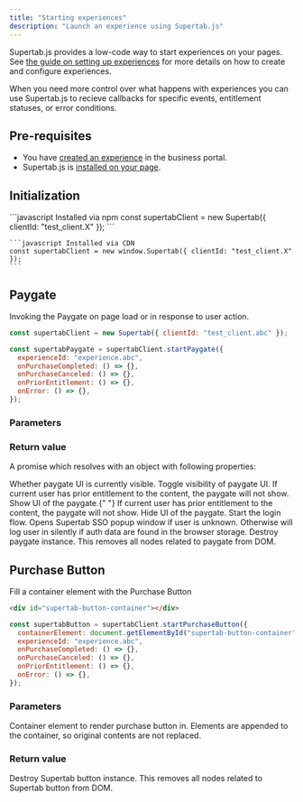 ```yaml
---
title: "Starting experiences"
description: "Launch an experience using Supertab.js"
---
```



Supertab.js provides a low-code way to start experiences on your pages.
See [the guide on setting up experiences](/supertab-experiences/experiences)
for more details on how to create and configure experiences.

When you need more control over what happens with experiences you can use Supertab.js to recieve callbacks
for specific events, entitlement statuses, or error conditions.

## Pre-requisites

- You have <a href="/supertab-experiences/experiences">created an experience</a> in the business portal.
- Supertab.js is <a href="/supertab-js/installation">installed on your page</a>.

## Initialization

<CodeGroup>
    ```javascript Installed via npm
    const supertabClient = new Supertab({ clientId: "test_client.X" });
    ```

    ```javascript Installed via CDN
    const supertabClient = new window.Supertab({ clientId: "test_client.X" });
    ```
</CodeGroup>

## Paygate

Invoking the Paygate on page load or in response to user action.

```javascript
const supertabClient = new Supertab({ clientId: "test_client.abc" });

const supertabPaygate = supertabClient.startPaygate({
  experienceId: "experience.abc",
  onPurchaseCompleted: () => {},
  onPurchaseCanceled: () => {},
  onPriorEntitlement: () => {},
  onError: () => {},
});
```


### Parameters

<ExperiencesConfigParameters />

### Return value

A promise which resolves with an object with following properties:

<ResponseField name="isShowing" type="boolean">
    Whether paygate UI is currently visible.
</ResponseField>

<ResponseField name="toggle" type="function">
    Toggle visibility of paygate UI.
    <Info>
        If current user has prior entitlement to the content, the paygate will not
        show.
    </Info>
</ResponseField>

<ResponseField name="show" type="function">
    Show UI of the paygate.{" "}
    <Info>
        If current user has prior entitlement to the content, the paygate will not
        show.
    </Info>
</ResponseField>

<ResponseField name="hide" type="function">
    Hide UI of the paygate.
</ResponseField>

<ResponseField name="logIn" type="function">
    Start the login flow. Opens Supertab SSO popup window if user is unknown.
    Otherwise will log user in silently if auth data are found in the browser
    storage.
</ResponseField>

<ResponseField name="destroy" type="function">
    Destroy paygate instance. This removes all nodes related to paygate from DOM.
</ResponseField>

## Purchase Button

Fill a container element with the Purchase Button

```html
<div id="supertab-button-container"></div>
```

```javascript
const supertabButton = supertabClient.startPurchaseButton({
  containerElement: document.getElementById("supertab-button-container"),
  experienceId: "experience.abc",
  onPurchaseCompleted: () => {},
  onPurchaseCanceled: () => {},
  onPriorEntitlement: () => {},
  onError: () => {},
});
```

### Parameters

<ParamField path="containerElement" type="Element" required>
    Container element to render purchase button in. Elements are appended to the
    container, so original contents are not replaced.
</ParamField>

<ExperiencesConfigParameters />

### Return value

<ResponseField name="destroy" type="function">
    Destroy Supertab button instance. This removes all nodes related to Supertab
    button from DOM.
</ResponseField>